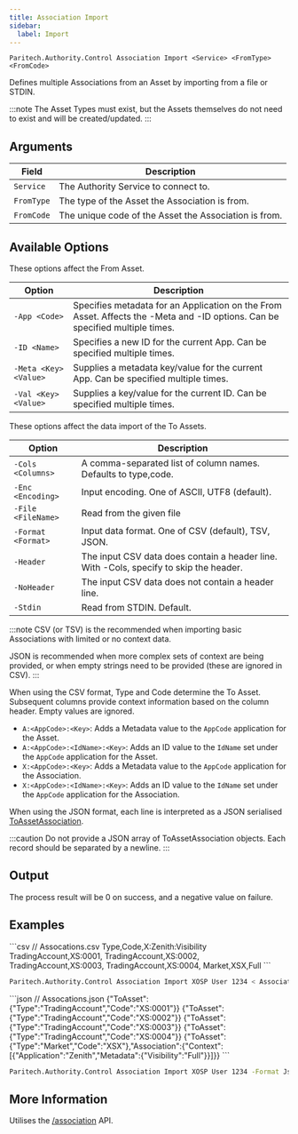 ```yaml
---
title: Association Import
sidebar:
  label: Import
---
```



`Paritech.Authority.Control Association Import <Service> <FromType> <FromCode>`

Defines multiple Associations from an Asset by importing from a file or STDIN.

:::note
The Asset Types must exist, but the Assets themselves do not need to exist and will be created/updated.
:::

## Arguments

| Field      | Description |
|------------|-------------|
| `Service`  | The Authority Service to connect to. |
| `FromType` | The type of the Asset the Association is from. |
| `FromCode` | The unique code of the Asset the Association is from. |

## Available Options

These options affect the From Asset.

| Option                | Description |
|-----------------------|-------------|
| `-App <Code>`         | Specifies metadata for an Application on the From Asset. Affects the -Meta and -ID options. Can be specified multiple times. |
| `-ID <Name>`          | Specifies a new ID for the current App. Can be specified multiple times. |
| `-Meta <Key> <Value>` | Supplies a metadata key/value for the current App. Can be specified multiple times. |
| `-Val <Key> <Value>`  | Supplies a key/value for the current ID. Can be specified multiple times. |

These options affect the data import of the To Assets.

| Option                | Description |
|-----------------------|-------------|
| `-Cols <Columns>`     | A comma-separated list of column names. Defaults to type,code. |
| `-Enc <Encoding>`     | Input encoding. One of ASCII, UTF8 (default). |
| `-File <FileName>`    | Read from the given file |
| `-Format <Format>`    | Input data format. One of CSV (default), TSV, JSON. |
| `-Header`             | The input CSV data does contain a header line. With -Cols, specify to skip the header. |
| `-NoHeader`           | The input CSV data does not contain a header line. |
| `-Stdin`              | Read from STDIN. Default. |

:::note
CSV (or TSV) is the recommended when importing basic Associations with limited or no context data.

JSON is recommended when more complex sets of context are being provided, or when empty strings need to be provided (these are ignored in CSV).
:::

When using the CSV format, Type and Code determine the To Asset. Subsequent columns provide context information based on the column header. Empty values are ignored.

* `A:<AppCode>:<Key>`: Adds a Metadata value to the `AppCode` application for the Asset.
* `A:<AppCode>:<IdName>:<Key>`: Adds an ID value to the `IdName` set under the `AppCode` application for the Asset.
* `X:<AppCode>:<Key>`: Adds a Metadata value to the `AppCode` application for the Association.
* `X:<AppCode>:<IdName>:<Key>`: Adds an ID value to the `IdName` set under the `AppCode` application for the Association.

When using the JSON format, each line is interpreted as a JSON serialised [ToAssetAssociation](../../../proto/dto/#toassetassociation).

:::caution
Do not provide a JSON array of ToAssetAssociation objects. Each record should be separated by a newline.
:::

## Output

The process result will be 0 on success, and a negative value on failure.

## Examples

<Tabs>
<TabItem label="CSV">
```csv
// Assocations.csv
Type,Code,X:Zenith:Visibility
TradingAccount,XS:0001,
TradingAccount,XS:0002,
TradingAccount,XS:0003,
TradingAccount,XS:0004,
Market,XSX,Full
```

```sh title="Bulk Import Associations"
Paritech.Authority.Control Association Import XOSP User 1234 < Associations.csv
```
</TabItem>
<TabItem label="JSON">
```json
// Assocations.json
{"ToAsset":{"Type":"TradingAccount","Code":"XS:0001"}}
{"ToAsset":{"Type":"TradingAccount","Code":"XS:0002"}}
{"ToAsset":{"Type":"TradingAccount","Code":"XS:0003"}}
{"ToAsset":{"Type":"TradingAccount","Code":"XS:0004"}}
{"ToAsset":{"Type":"Market","Code":"XSX"},"Association":{"Context":[{"Application":"Zenith","Metadata":{"Visibility":"Full"}}]}}
```

```sh title="Bulk Import Associations"
Paritech.Authority.Control Association Import XOSP User 1234 -Format Json < Associations.json
```
</TabItem>
</Tabs>

## More Information

Utilises the [/association](../../../rest/association/from/) API.
